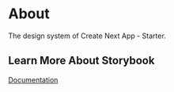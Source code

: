 
<Meta title="About/Getting Started" />

# About

The design system of Create Next App - Starter.

## Learn More About Storybook

[Documentation](https://storybook.js.org/docs/basics/introduction/)

